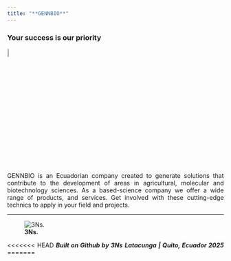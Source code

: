 ```yaml
---
title: "**GENNBIO**"
---
```



### Your success is our priority 


![](C:\Users\Dell\Desktop\GENNBIO.github.io\Loading_NN.gif){width=7%}


<style>
body {text-align: justify}
</style>
GENNBIO is an Ecuadorian company created to generate solutions that contribute to the development of areas in agricultural, molecular and biotechnology sciences. As a based-science company we offer a wide range of products, and services. Get involved with these cutting-edge technics to apply in your field and projects.

___


![**3Ns.**](C:\Users\Dell\Desktop\GENNBIO.github.io\3NNNs.gif)


<<<<<<< HEAD
***Built on Github by 3Ns***
***Latacunga | Quito, Ecuador 2025***
=======